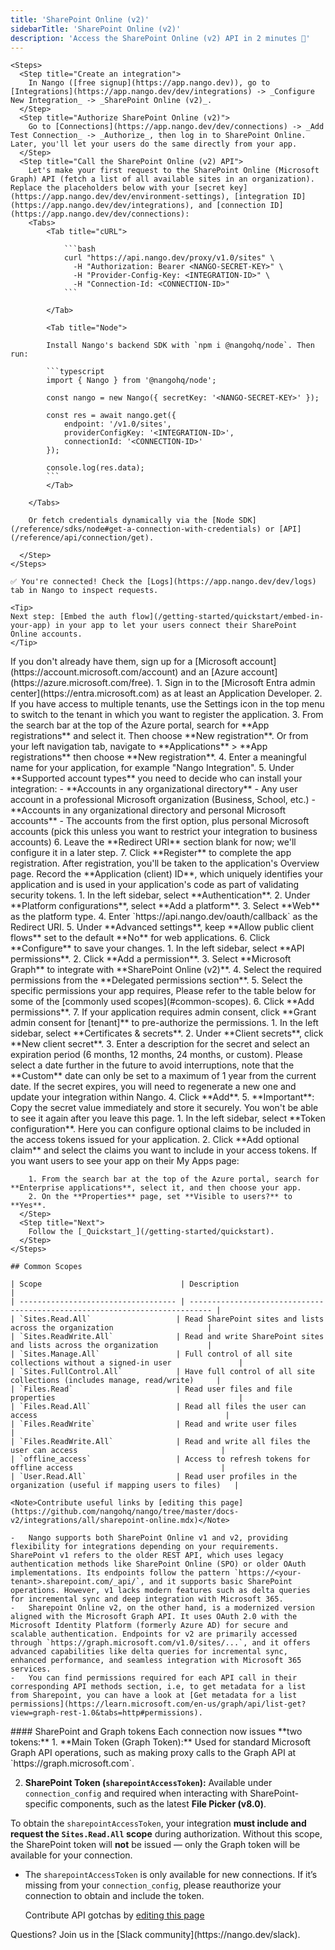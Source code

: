 ```yaml
---
title: 'SharePoint Online (v2)'
sidebarTitle: 'SharePoint Online (v2)'
description: 'Access the SharePoint Online (v2) API in 2 minutes 💨'
---
```



<Tabs>
  <Tab title="🚀 Quickstart">
    

    <Steps>
      <Step title="Create an integration">
        In Nango ([free signup](https://app.nango.dev)), go to [Integrations](https://app.nango.dev/dev/integrations) -> _Configure New Integration_ -> _SharePoint Online (v2)_.
      </Step>
      <Step title="Authorize SharePoint Online (v2)">
        Go to [Connections](https://app.nango.dev/dev/connections) -> _Add Test Connection_ -> _Authorize_, then log in to SharePoint Online. Later, you'll let your users do the same directly from your app.
      </Step>
      <Step title="Call the SharePoint Online (v2) API">
        Let's make your first request to the SharePoint Online (Microsoft Graph) API (fetch a list of all available sites in an organization). Replace the placeholders below with your [secret key](https://app.nango.dev/dev/environment-settings), [integration ID](https://app.nango.dev/dev/integrations), and [connection ID](https://app.nango.dev/dev/connections):
        <Tabs>
            <Tab title="cURL">

                ```bash
                curl "https://api.nango.dev/proxy/v1.0/sites" \
                  -H "Authorization: Bearer <NANGO-SECRET-KEY>" \
                  -H "Provider-Config-Key: <INTEGRATION-ID>" \
                  -H "Connection-Id: <CONNECTION-ID>"
                ```

            </Tab>

            <Tab title="Node">

            Install Nango's backend SDK with `npm i @nangohq/node`. Then run:

            ```typescript
            import { Nango } from '@nangohq/node';

            const nango = new Nango({ secretKey: '<NANGO-SECRET-KEY>' });

            const res = await nango.get({
                endpoint: '/v1.0/sites',
                providerConfigKey: '<INTEGRATION-ID>',
                connectionId: '<CONNECTION-ID>'
            });

            console.log(res.data);
            ```
            </Tab>

        </Tabs>

        Or fetch credentials dynamically via the [Node SDK](/reference/sdks/node#get-a-connection-with-credentials) or [API](/reference/api/connection/get).

      </Step>
    </Steps>

    ✅ You're connected! Check the [Logs](https://app.nango.dev/dev/logs) tab in Nango to inspect requests.

    <Tip>
    Next step: [Embed the auth flow](/getting-started/quickstart/embed-in-your-app) in your app to let your users connect their SharePoint Online accounts.
    </Tip>
  </Tab>
  <Tab title="🧑‍💻 OAuth app setup">
    <Steps>
      <Step title="Create a Microsoft account and Azure account">
        If you don't already have them, sign up for a [Microsoft account](https://account.microsoft.com/account) and an [Azure account](https://azure.microsoft.com/free).
      </Step>
      <Step title="Register an application in Microsoft Entra ID">
        1. Sign in to the [Microsoft Entra admin center](https://entra.microsoft.com) as at least an Application Developer.
        2. If you have access to multiple tenants, use the Settings icon in the top menu to switch to the tenant in which you want to register the application.
        3. From the search bar at the top of the Azure portal, search for **App registrations** and select it. Then choose **New registration**. Or from your left navigation tab, navigate to **Applications** > **App registrations** then choose **New registration**.
        4. Enter a meaningful name for your application, for example "Nango Integration".
        5. Under **Supported account types** you need to decide who can install your integration:
           - **Accounts in any organizational directory** - Any user account in a professional Microsoft organization (Business, School, etc.)
           - **Accounts in any organizational directory and personal Microsoft accounts** - The accounts from the first option, plus personal Microsoft accounts (pick this unless you want to restrict your integration to business accounts)
        6. Leave the **Redirect URI** section blank for now; we'll configure it in a later step.
        7. Click **Register** to complete the app registration.
      </Step>
      <Step title="Note your application (client) ID">
        After registration, you'll be taken to the application's Overview page. Record the **Application (client) ID**, which uniquely identifies your application and is used in your application's code as part of validating security tokens.
      </Step>
      <Step title="Add a redirect URI">
        1. In the left sidebar, select **Authentication**.
        2. Under **Platform configurations**, select **Add a platform**.
        3. Select **Web** as the platform type.
        4. Enter `https://api.nango.dev/oauth/callback` as the Redirect URI.
        5. Under **Advanced settings**, keep **Allow public client flows** set to the default **No** for web applications.
        6. Click **Configure** to save your changes.
      </Step>
      <Step title="Add API permissions">
        1. In the left sidebar, select **API permissions**.
        2. Click **Add a permission**.
        3. Select **Microsoft Graph** to integrate with **SharePoint Online (v2)**.
        4. Select the required permissions from the **Delegated permissions section**.
        5. Select the specific permissions your app requires, Please refer to the table below for some of the [commonly used scopes](#common-scopes).
        6. Click **Add permissions**.
        7. If your application requires admin consent, click **Grant admin consent for [tenant]** to pre-authorize the permissions.
      </Step>
      <Step title="Create a client secret">
        1. In the left sidebar, select **Certificates & secrets**.
        2. Under **Client secrets**, click **New client secret**.
        3. Enter a description for the secret and select an expiration period (6 months, 12 months, 24 months, or custom). Please select a date further in the future to avoid interruptions, note that the **Custom** date can only be set to a maximum of 1 year from the current date. If the secret expires, you will need to regenerate a new one and update your integration within Nango.
        4. Click **Add**.
        5. **Important**: Copy the secret value immediately and store it securely. You won't be able to see it again after you leave this page.
      </Step>
      <Step title="Configure token settings (optional)">
        1. In the left sidebar, select **Token configuration**. Here you can configure optional claims to be included in the access tokens issued for your application.
        2. Click **Add optional claim** and select the claims you want to include in your access tokens.
      </Step>
      <Step title="Configure app visibility (optional)">
        If you want users to see your app on their My Apps page:

        1. From the search bar at the top of the Azure portal, search for **Enterprise applications**, select it, and then choose your app.
        2. On the **Properties** page, set **Visible to users?** to **Yes**.
      </Step>
      <Step title="Next">
        Follow the [_Quickstart_](/getting-started/quickstart).
      </Step>
    </Steps>

    ## Common Scopes

    | Scope                               | Description                                                                 |
    | ----------------------------------- | --------------------------------------------------------------------------- |
    | `Sites.Read.All`                   | Read SharePoint sites and lists across the organization                     |
    | `Sites.ReadWrite.All`              | Read and write SharePoint sites and lists across the organization           |
    | `Sites.Manage.All`                 | Full control of all site collections without a signed-in user               |
    | `Sites.FullControl.All`            | Have full control of all site collections (includes manage, read/write)     |
    | `Files.Read`                       | Read user files and file properties                                         |
    | `Files.Read.All`                   | Read all files the user can access                                          |
    | `Files.ReadWrite`                  | Read and write user files                                                   |
    | `Files.ReadWrite.All`              | Read and write all files the user can access                                |
    | `offline_access`                   | Access to refresh tokens for offline access                                 |
    | `User.Read.All`                    | Read user profiles in the organization (useful if mapping users to files)   |

  </Tab>
  <Tab title="🔗 Useful links">
    <UsefulLinks />

    <Note>Contribute useful links by [editing this page](https://github.com/nangohq/nango/tree/master/docs-v2/integrations/all/sharepoint-online.mdx)</Note>
  </Tab>
  <Tab title="🚨 API gotchas">


    -   Nango supports both SharePoint Online v1 and v2, providing flexibility for integrations depending on your requirements. SharePoint v1 refers to the older REST API, which uses legacy authentication methods like SharePoint Online (SPO) or older OAuth implementations. Its endpoints follow the pattern `https://<your-tenant>.sharepoint.com/_api/`, and it supports basic SharePoint operations. However, v1 lacks modern features such as delta queries for incremental sync and deep integration with Microsoft 365.
    -   Sharepoint Online v2, on the other hand, is a modernized version aligned with the Microsoft Graph API. It uses OAuth 2.0 with the Microsoft Identity Platform (formerly Azure AD) for secure and scalable authentication. Endpoints for v2 are primarily accessed through `https://graph.microsoft.com/v1.0/sites/...`, and it offers advanced capabilities like delta queries for incremental sync, enhanced performance, and seamless integration with Microsoft 365 services.
    -   You can find permissions required for each API call in their corresponding API methods section, i.e, to get metadata for a list from Sharepoint, you can have a look at [Get metadata for a list permissions](https://learn.microsoft.com/en-us/graph/api/list-get?view=graph-rest-1.0&tabs=http#permissions).

   <APIGotchas />
  #### SharePoint and Graph tokens
  Each connection now issues **two tokens:**
  1. **Main Token (Graph Token):**
    Used for standard Microsoft Graph API operations, such as making proxy calls to the Graph API at `https://graph.microsoft.com`.

  2. **SharePoint Token (`sharepointAccessToken`):**
    Available under `connection_config` and required when interacting with SharePoint-specific components, such as the latest **File Picker (v8.0)**.

  <Note> To obtain the `sharepointAccessToken`, your integration **must include and request the `Sites.Read.All` scope** during authorization. Without this scope, the SharePoint token will **not** be issued — only the Graph token will be available for your connection. </Note>
  - The `sharepointAccessToken` is only available for new connections. If it’s missing from your `connection_config`, please reauthorize your connection to obtain and include the token.

    <Note>Contribute API gotchas by [editing this page](https://github.com/nangohq/nango/tree/master/docs-v2/integrations/all/sharepoint-online.mdx)</Note>
  </Tab>
</Tabs>

<Info>
    Questions? Join us in the [Slack community](https://nango.dev/slack).
</Info>